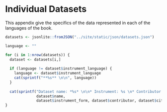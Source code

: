 # Individual Datasets {#appendix-data}

This appendix give the specifics of the data represented in each of the languages of the book.  

```r
datasets <- jsonlite::fromJSON("../site/static/json/datasets.json")
```

```r
language <- ""

for (i in 1:nrow(datasets)) {
  dataset <- datasets[i,]
  
  if (language != dataset$instrument_language) {
    language <- dataset$instrument_language
    cat(sprintf("**%s** \n\n", language))
  }
  
  cat(sprintf("Dataset name: *%s* \n\n* Instrument: %s \n* Contributor: %s\n* Citation: %s\n\n",
              dataset$name, 
              dataset$instrument_form, dataset$contributor, dataset$citation))
}
```

